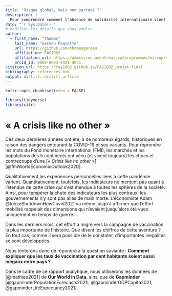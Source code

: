 ```yaml
---
title: "Risque global, mais non partagé ?"
description: | 
  Pour comprendre comment l'absence de solidarité internationale vient impacter notre sortie de crise collective, il convient d'interroger les données. 
date: "`r Sys.Date()`"
# Modifier les détails que vous voulez
author:
  - first_name: "Thomas"
    last_name: "Gareau Paquette"
    url: https://github.com/thomasgareau
    affiliation: FAS1002
    affiliation_url: https://admission.umontreal.ca/programmes/microprogramme-de-1er-cycle-en-analyse-des-megadonnees-en-sciences-humaines-et-sociales/structure-du-programme/
    orcid_id: 0000-0003-4421-4855
citation_url: https://fas1002.github.io/FAS1002_projet-final
bibliography: references.bib
output: distill::distill_article
---
```


```r
knitr::opts_chunk$set(echo = FALSE)
```


```r
library(tidyverse)
library(citr)
```


# « A crisis like no other »
Ces deux dernières années ont été, à de nombreux égards, historiques en raison des dangers entourant la COVID-19 et ses variants. Pour reprendre les mots du Fond monétaire international (FMI), les marchés et les populations des 5 continents ont vécu (et vivent toujours) les chocs et contrecoups d'une [« *Crisis like no other* »] [@fmiWorldEconomicOutlook2020].

Qualitativement,les expériences personnelles liées à cette pandémie varient. Quantitativement, toutefois, les indicateurs ne mentent pas quant à l'étendue de cette crise qui s'est étendue à toutes les sphères de la société. Ainsi, pour tempérer la chute des indicateurs les plus centraux, les gouvernements n'y sont pas allés de main morte. L'économiste Adam @toozeShutdownHowCovid2021 va même jusqu'à affirmer que l'effort mobilisé rappelait des dimensions qui n'avaient jusqu'alors été vues uniquement en temps de guerre.

Dans les derniers mois, cet effort a migré vers la campagne de vaccination la plus importante de l'histoire. Que disent les chiffres de cette aventure ? En tout cas, comme il sera possible de le constater, d'importantes inégalités se sont développées. 


Nous tenterons donc de répondre à la question suviante : **Comment expliquer que les taux de vaccination par cent habitants soient aussi inégaux entre pays ?**


Dans le cadre de ce rapport analytique, nous utiliserons les données de [@mathieu2021] de **Our World in Data**, ainsi que de **Gapminder** [@gapminderPopulationForecasts2021l; @gapminderGDPCapita2021; @gapminderLifeExpectancy2021].



